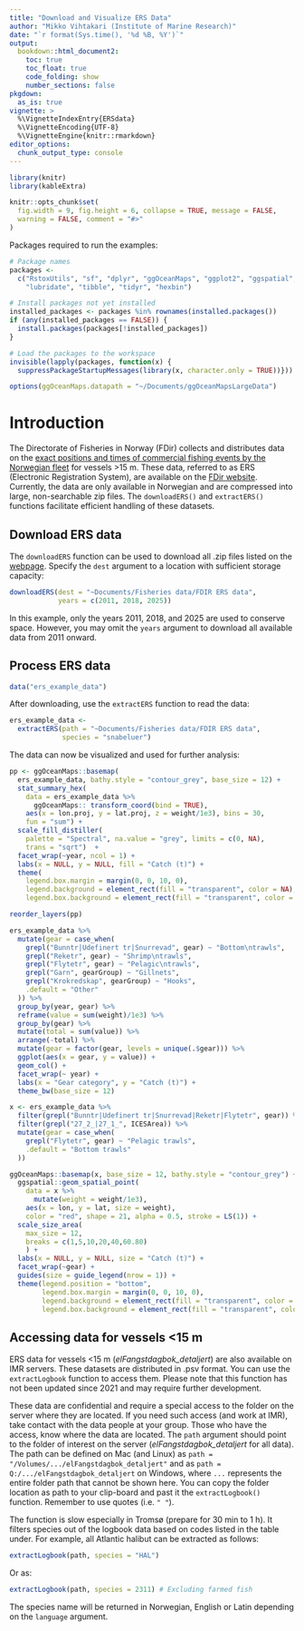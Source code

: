 ```yaml
---
title: "Download and Visualize ERS Data"
author: "Mikko Vihtakari (Institute of Marine Research)"
date: "`r format(Sys.time(), '%d %B, %Y')`"
output: 
  bookdown::html_document2:
    toc: true
    toc_float: true
    code_folding: show
    number_sections: false
pkgdown:
  as_is: true
vignette: >
  %\VignetteIndexEntry{ERSdata}
  %\VignetteEncoding{UTF-8}
  %\VignetteEngine{knitr::rmarkdown}
editor_options: 
  chunk_output_type: console
---
```


```r
library(knitr)
library(kableExtra)

knitr::opts_chunk$set(
  fig.width = 9, fig.height = 6, collapse = TRUE, message = FALSE, 
  warning = FALSE, comment = "#>"
)
```

Packages required to run the examples:

```r
# Package names
packages <- 
  c("RstoxUtils", "sf", "dplyr", "ggOceanMaps", "ggplot2", "ggspatial",
    "lubridate", "tibble", "tidyr", "hexbin")

# Install packages not yet installed
installed_packages <- packages %in% rownames(installed.packages())
if (any(installed_packages == FALSE)) {
  install.packages(packages[!installed_packages])
}

# Load the packages to the workspace
invisible(lapply(packages, function(x) {
  suppressPackageStartupMessages(library(x, character.only = TRUE))}))
```

```r
options(ggOceanMaps.datapath = "~/Documents/ggOceanMapsLargeData")
```

# Introduction

The Directorate of Fisheries in Norway (FDir) collects and distributes data on the [exact positions and times of commercial fishing events by the Norwegian fleet](https://www.fiskeridir.no/english/Fisheries/reporting-systems-and-innovation/electronic-reporting-ers-and-position-reporting-vms-in-norwegian-fisheries) for vessels >15 m. These data, referred to as ERS (Electronic Registration System), are available on the [FDir website](https://www.fiskeridir.no/statistikk-tall-og-analyse/data-og-statistikk-om-yrkesfiske/apne-data-elektronisk-rapportering-ers). Currently, the data are only available in Norwegian and are compressed into large, non-searchable zip files. The `downloadERS()` and `extractERS()` functions facilitate efficient handling of these datasets.

## Download ERS data

The `downloadERS` function can be used to download all .zip files listed on the [webpage](https://www.fiskeridir.no/statistikk-tall-og-analyse/data-og-statistikk-om-yrkesfiske/apne-data-elektronisk-rapportering-ers). Specify the `dest` argument to a location with sufficient storage capacity:

```r
downloadERS(dest = "~Documents/Fisheries data/FDIR ERS data",
            years = c(2011, 2018, 2025))
```

In this example, only the years 2011, 2018, and 2025 are used to conserve space. However, you may omit the `years` argument to download all available data from 2011 onward.

## Process ERS data

```r
data("ers_example_data")
```

After downloading, use the `extractERS` function to read the data:

```r
ers_example_data <- 
  extractERS(path = "~Documents/Fisheries data/FDIR ERS data",
             species = "snabeluer")
```

The data can now be visualized and used for further analysis:

```r
pp <- ggOceanMaps::basemap(
  ers_example_data, bathy.style = "contour_grey", base_size = 12) +
  stat_summary_hex(
    data = ers_example_data %>%
      ggOceanMaps:: transform_coord(bind = TRUE),
    aes(x = lon.proj, y = lat.proj, z = weight/1e3), bins = 30,
    fun = "sum") +
  scale_fill_distiller(
    palette = "Spectral", na.value = "grey", limits = c(0, NA),
    trans = "sqrt")  +
  facet_wrap(~year, ncol = 1) + 
  labs(x = NULL, y = NULL, fill = "Catch (t)") + 
  theme(
    legend.box.margin = margin(0, 0, 10, 0),
    legend.background = element_rect(fill = "transparent", color = NA),
    legend.box.background = element_rect(fill = "transparent", color = NA))

reorder_layers(pp)
```

```r
ers_example_data %>% 
  mutate(gear = case_when(
    grepl("Bunntr|Udefinert tr|Snurrevad", gear) ~ "Bottom\ntrawls",
    grepl("Reketr", gear) ~ "Shrimp\ntrawls",
    grepl("Flytetr", gear) ~ "Pelagic\ntrawls",
    grepl("Garn", gearGroup) ~ "Gillnets",
    grepl("Krokredskap", gearGroup) ~ "Hooks",
    .default = "Other"
  )) %>% 
  group_by(year, gear) %>% 
  reframe(value = sum(weight)/1e3) %>% 
  group_by(gear) %>% 
  mutate(total = sum(value)) %>% 
  arrange(-total) %>% 
  mutate(gear = factor(gear, levels = unique(.$gear))) %>% 
  ggplot(aes(x = gear, y = value)) +
  geom_col() +
  facet_wrap(~ year) +
  labs(x = "Gear category", y = "Catch (t)") +
  theme_bw(base_size = 12)
```

```r

x <- ers_example_data %>% 
  filter(grepl("Bunntr|Udefinert tr|Snurrevad|Reketr|Flytetr", gear)) %>% 
  filter(grepl("27_2_|27_1_", ICESArea)) %>% 
  mutate(gear = case_when(
    grepl("Flytetr", gear) ~ "Pelagic trawls",
    .default = "Bottom trawls"
  ))

ggOceanMaps::basemap(x, base_size = 12, bathy.style = "contour_grey") +
  ggspatial::geom_spatial_point(
    data = x %>% 
      mutate(weight = weight/1e3),
    aes(x = lon, y = lat, size = weight),
    color = "red", shape = 21, alpha = 0.5, stroke = LS(1)) +
  scale_size_area(
    max_size = 12,
    breaks = c(1,5,10,20,40,60.80)
    ) +
  labs(x = NULL, y = NULL, size = "Catch (t)") + 
  facet_wrap(~gear) + 
  guides(size = guide_legend(nrow = 1)) +
  theme(legend.position = "bottom",
        legend.box.margin = margin(0, 0, 10, 0),
        legend.background = element_rect(fill = "transparent", color = NA),
        legend.box.background = element_rect(fill = "transparent", color = NA))
```

## Accessing data for vessels <15 m

ERS data for vessels <15 m (*elFangstdagbok_detaljert*) are also available on IMR servers. These datasets are distributed in .psv format. You can use the `extractLogbook` function to access them. Please note that this function has not been updated since 2021 and may require further development.

These data are confidential and require a special access to the folder on the server where they are located. If you need such access (and work at IMR), take contact with the data people at your group. Those who have the access, know where the data are located. The `path` argument should point to the folder of interest on the server (*elFangstdagbok_detaljert* for all data). The path can be defined on Mac (and Linux) as `path = "/Volumes/.../elFangstdagbok_detaljert"` and as `path = Q:/.../elFangstdagbok_detaljert` on Windows, where `...` represents the entire folder path that cannot be shown here. You can copy the folder location as path to your clip-board and past it the `extractLogbook()` function. Remember to use quotes (i.e. `" "`).

The function is slow especially in Tromsø (prepare for 30 min to 1 h). It filters species out of the logbook data based on codes listed in the table under. For example, all Atlantic halibut can be extracted as follows:

```r
extractLogbook(path, species = "HAL")
```

Or as:

```r
extractLogbook(path, species = 2311) # Excluding farmed fish
```

The species name will be returned in Norwegian, English or Latin depending on the `language` argument.
